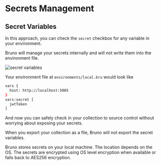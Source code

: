 
# Secrets Management

## Secret Variables

In this approach, you can check the `secret` checkbox for any variable in your environment.

Bruno will manage your secrets internally and will not write them into the environment file.

![secret variables](/screenshots/secret-variables.webp)

Your environment file at `environments/local.bru` would look like
```bash filename="local.bru"
vars {
  host: http://localhost:5005
}
vars:secret [
  jwtToken
]

```

And now you can safely check in your collection to source control without worrying about exposing your secrets.

When you export your collection as a file, Bruno will not export the secret variables.

<Callout type="info">
Bruno stores secrets on your local machine. The location depends on the OS.
The secrets are encrypted using OS level encryption when available or falls back to AES256 encryption.
</Callout>
